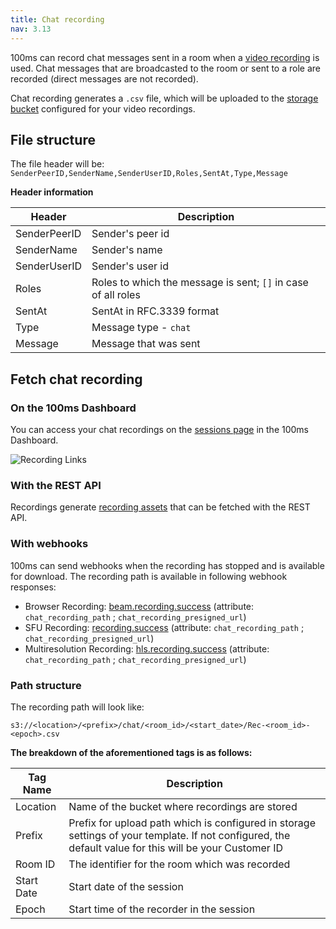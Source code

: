 ```yaml
---
title: Chat recording
nav: 3.13
---
```


100ms can record chat messages sent in a room when a [video recording](./overview) is used. Chat messages that are broadcasted to the room or sent to a role are recorded (direct messages are not recorded).


Chat recording generates a `.csv` file, which will be uploaded to the [storage bucket](./recording-assets/storage-configuration) configured for your video recordings.

## File structure

The file header will be: `SenderPeerID,SenderName,SenderUserID,Roles,SentAt,Type,Message`

**Header information**

| Header       | Description                                                   |
|--------------|---------------------------------------------------------------|
| SenderPeerID | Sender's peer id                                              |
| SenderName   | Sender's name                                                 |
| SenderUserID | Sender's user id                                              |
| Roles        | Roles to which the message is sent; `[]` in case of all roles |
| SentAt       | SentAt in RFC.3339 format                                     |
| Type         | Message type - `chat`                                         |
| Message      | Message that was sent                                         |

## Fetch chat recording

### On the 100ms Dashboard

You can access your chat recordings on the [sessions page](https://dashboard.100ms.live/sessions) in the 100ms Dashboard.

![Recording Links](/docs/v2/recording-links-session.png)

### With the REST API

Recordings generate [recording assets](/server-side/v2/api-reference/recording-assets/overview) that can be fetched with the REST API.

### With webhooks

100ms can send webhooks when the recording has stopped and is available for download. The recording path is available in following webhook responses:

- Browser Recording: [beam.recording.success](/server-side/v2/introduction/webhook#beamrecordingsuccess) (attribute: `chat_recording_path` ; `chat_recording_presigned_url`)
- SFU Recording: [recording.success](/server-side/v2/introduction/webhook#sfu-recording-events) (attribute: `chat_recording_path` ; `chat_recording_presigned_url`)
- Multiresolution Recording: [hls.recording.success](/server-side/v2/introduction/webhook#hlsrecordingsuccess) (attribute: `chat_recording_path` ; `chat_recording_presigned_url`)

### Path structure

The recording path will look like:

`s3://<location>/<prefix>/chat/<room_id>/<start_date>/Rec-<room_id>-<epoch>.csv`

**The breakdown of the aforementioned tags is as follows:**

| Tag Name    | Description |
| ----------- | ---------------------------------------------- |
| Location    | Name of the bucket where recordings are stored |
| Prefix      | Prefix for upload path which is configured in storage settings of your template. If not configured, the default value for this will be your Customer ID |
| Room ID     | The identifier for the room which was recorded |
| Start Date  | Start date of the session |
| Epoch       | Start time of the recorder in the session |
